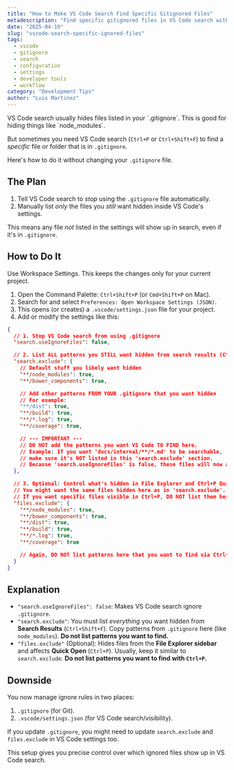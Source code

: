 ```yaml
---
title: "How to Make VS Code Search Find Specific Gitignored Files"
metadescription: "Find specific gitignored files in VS Code search without editing .gitignore. Learn how to configure `search.exclude` in workspace settings for precise results."
date: "2025-04-19"
slug: "vscode-search-specific-ignored-files"
tags:
  - vscode
  - gitignore
  - search
  - configuration
  - settings
  - developer tools
  - workflow
category: "Development Tips"
author: "Luis Martinez"
---
```


<HeroTitle
  title="How to Make VS Code Search Find Specific Gitignored Files"
/>

<BlockWrapper width="text">
VS Code search usually hides files listed in your `.gitignore`. This is good for hiding things like `node_modules`.

But sometimes you need VS Code search (`Ctrl+P` or `Ctrl+Shift+F`) to find a *specific* file or folder that is in `.gitignore`.

Here's how to do it without changing your `.gitignore` file.

## The Plan

1.  Tell VS Code search to *stop* using the `.gitignore` file automatically.
2.  Manually list *only* the files you *still* want hidden inside VS Code's settings.

This means any file *not* listed in the settings will show up in search, even if it's in `.gitignore`.

## How to Do It

Use Workspace Settings. This keeps the changes only for your current project.

1.  Open the Command Palette: `Ctrl+Shift+P` (or `Cmd+Shift+P` on Mac).
2.  Search for and select `Preferences: Open Workspace Settings (JSON)`.
3.  This opens (or creates) a `.vscode/settings.json` file for your project.
4.  Add or modify the settings like this:

```json
{
  // 1. Stop VS Code search from using .gitignore
  "search.useIgnoreFiles": false,

  // 2. List ALL patterns you STILL want hidden from search results (Ctrl+Shift+F)
  "search.exclude": {
    // Default stuff you likely want hidden
    "**/node_modules": true,
    "**/bower_components": true,

    // Add other patterns FROM YOUR .gitignore that you want hidden
    // For example:
    "**/dist": true,
    "**/build": true,
    "**/*.log": true,
    "**/coverage": true,

    // --- IMPORTANT ---
    // DO NOT add the patterns you want VS Code TO FIND here.
    // Example: If you want 'docs/internal/**/*.md' to be searchable,
    // make sure it's NOT listed in this 'search.exclude' section.
    // Because 'search.useIgnoreFiles' is false, these files will now appear.
  },

  // 3. Optional: Control what's hidden in File Explorer and Ctrl+P Quick Open
  // You might want the same files hidden here as in 'search.exclude'.
  // If you want specific files visible in Ctrl+P, DO NOT list them here.
  "files.exclude": {
    "**/node_modules": true,
    "**/bower_components": true,
    "**/dist": true,
    "**/build": true,
    "**/*.log": true,
    "**/coverage": true

    // Again, DO NOT list patterns here that you want to find via Ctrl+P.
  }
}
```

## Explanation

*   `"search.useIgnoreFiles": false`: Makes VS Code search ignore `.gitignore`.
*   `"search.exclude"`: You must list *everything* you want hidden from **Search Results** (`Ctrl+Shift+F`). Copy patterns from `.gitignore` here (like `node_modules`). **Do not list patterns you want to find.**
*   `"files.exclude"` (Optional): Hides files from the **File Explorer sidebar** and affects **Quick Open** (`Ctrl+P`). Usually, keep it similar to `search.exclude`. **Do not list patterns you want to find with `Ctrl+P`.**

## Downside

You now manage ignore rules in two places:
1.  `.gitignore` (for Git).
2.  `.vscode/settings.json` (for VS Code search/visibility).

If you update `.gitignore`, you might need to update `search.exclude` and `files.exclude` in VS Code settings too.

This setup gives you precise control over which ignored files show up in VS Code search.
</BlockWrapper>

